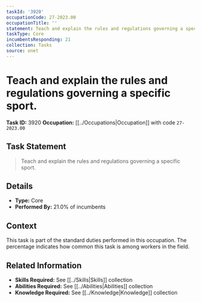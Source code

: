 ```yaml
---
taskId: '3920'
occupationCode: 27-2023.00
occupationTitle: ''
statement: Teach and explain the rules and regulations governing a specific sport.
taskType: Core
incumbentsResponding: 21
collection: Tasks
source: onet
---
```

# Teach and explain the rules and regulations governing a specific sport.

**Task ID:** 3920
**Occupation:** [[../Occupations|Occupation]] with code `27-2023.00`

## Task Statement

> Teach and explain the rules and regulations governing a specific sport.

## Details

- **Type:** Core
- **Performed By:** 21.0% of incumbents

## Context

This task is part of the standard duties performed in this occupation. The percentage indicates how common this task is among workers in the field.

## Related Information

- **Skills Required:** See [[../Skills|Skills]] collection
- **Abilities Required:** See [[../Abilities|Abilities]] collection
- **Knowledge Required:** See [[../Knowledge|Knowledge]] collection
